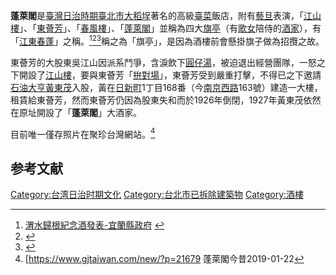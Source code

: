 {{Infobox Hokkien name
| title      = 蓬萊閣
| hanji      = 蓬萊閣
| poj        = Hông-lâi-koh
| sinbhundzi = 
| hanlo      = 
| tl         = Hông-lâi-koh
| bp         = 
| hongim     = ㄏㆲˊㄌㄞˊㄍㄜㆷ
| hokkienipa = 
| lm         = 
| image      = 
| image_size = 
| caption    = 
}}
'''蓬萊閣'''是[[臺灣日治時期|臺灣日治時期]][[臺北市|臺北市]][[大稻埕|大稻埕]]著名的高級[[臺菜|臺菜]]飯店，附有[[藝旦|藝旦]]表演，「[[江山樓|江山樓]]」、「[[東薈芳|東薈芳]]」、「[[春風樓|春風樓]]」、「[[蓬萊閣_(台北市)|蓬萊閣]]」並稱為四大[[旗亭|旗亭]]（有[[歌女|歌女]]陪侍的[[酒家|酒家]]），有「[[江東春蓬|江東春蓬]]」之稱。<ref>[http://www.e-land.gov.tw/ct.asp?xItem=61971&ctNode=627&mp=777 渭水歸根紀念酒發表-宜蘭縣政府] {{webarchive|url=https://web.archive.org/web/20151208123754/http://www.e-land.gov.tw/ct.asp?xItem=61971&ctNode=627&mp=777 |date=2015-12-08 }}</ref><ref>{{Cite web |url=http://www.cdns.com.tw/news.php?n_id=0&nc_id=53446 |title=渭水歸根紀念酒發表 |access-date=2015-12-04 |archive-url=https://web.archive.org/web/20151208062046/http://www.cdns.com.tw/news.php?n_id=0&nc_id=53446 |archive-date=2015-12-08 |dead-url=yes }}</ref><ref name=taiwanpedia-26069>{{Cite web |url=http://nrch.culture.tw/twpedia.aspx?id=26069 |title=大稻埕江山樓 |access-date=2015-12-04 |archive-date=2015-12-08 |archive-url=https://web.archive.org/web/20151208214105/http://nrch.culture.tw/twpedia.aspx?id=26069 |dead-url=yes }}</ref>稱之為「旗亭」，是因為酒樓前會懸掛旗⼦做為招攬之故。

東薈芳的大股東吳江山因派系鬥爭，含淚飲下[[圓仔湯|圓仔湯]]，被迫退出經營團隊，一怒之下開設了[[江山樓|江山樓]]，要與東薈芳「[[拚對場|拚對場]]」，東薈芳受到嚴重打擊，不得已之下邀請[[石油|石油]][[大亨|大亨]][[黃東茂|黃東茂]]入股，黃在[[日新町|日新町]]1丁目168番（今[[南京西路_(台北市)|南京西路]]163號）建造一大樓，租賃給東薈芳，然而東薈芳仍因為股東失和而於1926年倒閉，1927年黃東茂依然在原址開設了「'''蓬萊閣'''」大酒家。

目前唯一僅存照片在聚珍台灣網站。<ref>[https://www.gjtaiwan.com/new/?p=21679 蓬萊閣今昔2019-01-22</ref>

==参考文献==
{{reflist}}

{{江東春蓬}}
[[Category:台湾日治时期文化|Category:台湾日治时期文化]]

[[Category:台北市已拆除建築物|Category:台北市已拆除建築物]]
[[Category:酒樓|Category:酒樓]]